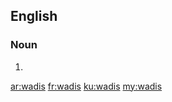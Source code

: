 ==English==

===Noun===
{{head|en|plural}}

# {{plural of|wadi|lang=en|nocat=1}}

[[ar:wadis]]
[[fr:wadis]]
[[ku:wadis]]
[[my:wadis]]